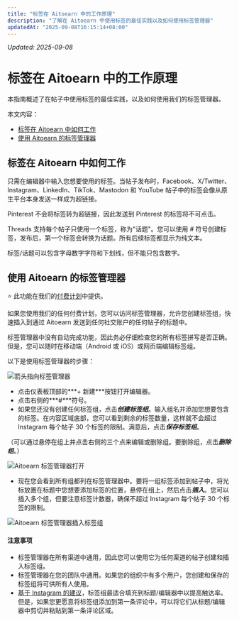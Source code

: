 ```yaml
---
title: "标签在 Aitoearn 中的工作原理"
description: "了解在 Aitoearn 中使用标签的最佳实践以及如何使用标签管理器"
updatedAt: "2025-09-08T16:15:14+08:00"
---
```

<!-- UPDATED_AT -->
_Updated: 2025-09-08_

# 标签在 Aitoearn 中的工作原理

本指南概述了在帖子中使用标签的最佳实践，以及如何使用我们的标签管理器。

本文内容：
- [标签在 Aitoearn 中如何工作](#hashtags-work)
- [使用 Aitoearn 的标签管理器](#hashtag-manager)

## 标签在 Aitoearn 中如何工作

只需在编辑器中输入您想要使用的标签。当帖子发布时，Facebook、X/Twitter、Instagram、LinkedIn、TikTok、Mastodon 和 YouTube 帖子中的标签会像从原生平台本身发送一样成为超链接。

Pinterest 不会将标签转为超链接，因此发送到 Pinterest 的标签将不可点击。

Threads 支持每个帖子只使用一个标签，称为"话题"。您可以使用 # 符号创建标签，发布后，第一个标签会转换为话题。所有后续标签都显示为纯文本。

标签/话题可以包含字母数字字符和下划线，但不能只包含数字。

## 使用 Aitoearn 的标签管理器

⭐️ 此功能在我们的[付费计划](https://aitoearn.helpscoutdocs.com/article/595-features-available-on-each-aitoearn-plan)中提供。

如果您使用我们的任何付费计划，您可以访问标签管理器，允许您创建标签组，快速插入到通过 Aitoearn 发送到任何社交账户的任何帖子的标题中。

标签管理器中没有自动完成功能，因此务必仔细检查您的所有标签拼写是否正确。但是，您可以随时在移动端（Android 或 iOS）或网页端编辑标签组。

以下是使用标签管理器的步骤：

![箭头指向标签管理器](//d33v4339jhl8k0.cloudfront.net/docs/assets/64cb6cf86d4a3e191f237e66/images/66be0c476eb51e63b8f9eff8/file-dur1W1PRuI.jpg)

- 点击仪表板顶部的***+ 新建***按钮打开编辑器。
- 点击右侧的***#***符号。
- 如果您还没有创建任何标签组，点击***创建标签组***。输入组名并添加您想要包含的标签。在内容区域底部，您可以看到剩余的标签数量，这样就不会超过 Instagram 每个帖子 30 个标签的限制。满意后，点击***保存标签组***。

（可以通过悬停在组上并点击右侧的三个点来编辑或删除组。要删除组，点击***删除组***。）

![Aitoearn 标签管理器打开](//d33v4339jhl8k0.cloudfront.net/docs/assets/64cb6cf86d4a3e191f237e66/images/66be0c84067e9c553dc82d6c/file-zcBa2x9CCr.jpg)

- 现在您会看到所有组都列在标签管理器中。要将一组标签添加到帖子中，将光标放置在标题中您想要添加标签的位置，悬停在组上，然后点击***插入***。您可以插入多个组，但要注意标签计数器，确保不超过 Instagram 每个帖子 30 个标签的限制。

![Aitoearn 标签管理器插入标签组](//d33v4339jhl8k0.cloudfront.net/docs/assets/64cb6cf86d4a3e191f237e66/images/66be0d5565e01777a9333df4/file-ErLGN95N7z.jpg)

#### 注意事项

- 标签管理器在所有渠道中通用，因此您可以使用它为任何渠道的帖子创建和插入标签组。
- 标签管理器在您的团队中通用。如果您的组织中有多个用户，您创建和保存的标签组将可供所有人使用。
- [基于 Instagram 的建议](https://about.Instagram.com/blog/announcements/break-down-how-Instagram-search-works)，标签组最适合填充到标题/编辑器中以提高触达率。但是，如果您更愿意将标签组添加到第一条评论中，可以将它们从标题/编辑器中剪切并粘贴到第一条评论区域。
